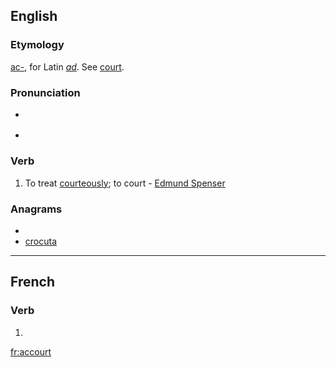 ==English==

===Etymology===
[[ac-]], for Latin ''[[ad]]''. See [[court]].

===Pronunciation===
* {{a|RP}} {{IPA|/əˈkɔːt/}}

*{{audio|en-us-accourt.ogg|Audio (US)}}

===Verb===
{{en-verb}}

# {{obsolete}} To treat [[courteously]]; to court - [[w:Edmund Spenser|Edmund Spenser]]

===Anagrams===
* {{alphagram|accortu}}
* [[crocuta#English|crocuta]]


----

==French==

===Verb===
{{fr-verb-form}}

# {{form of|[[third-person|Third-person]] [[singular]] [[present indicative]]|accourir|lang=fr}}

[[fr:accourt]]